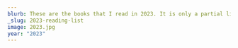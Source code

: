 ```yaml
---
blurb: These are the books that I read in 2023. It is only a partial list since I started tracking my reading only part way through the year.
_slug: 2023-reading-list
image: 2023.jpg
year: "2023"
---
```




<div class="py-2 w-full max-w-3xl">
        <Title title="2023" subtitle="Reading List" />
        <ul class="list-none">
            <li class="flex items-center border-b border-b-gray-100">
                <div class="self-start p-4">
                    <Icon name="check" class="w-8 text-green-400 shrink-0" />
                    <span class="text-gray-300 font-bold">100%</span>
                </div>
                <Biblio
                    title="The Three-Body Problem"
                    author="Cixin Liu"
                    year="2008"
                    cover="three_body_problem.jpeg"
                >
                    Profound is an understatment. This well told story introduced many unique
                    concepts. Intelligent use of scientific knowledge.
                </Biblio>
            </li>
            <li class="flex items-center border-b border-b-gray-100">
                <div class="self-start p-4">
                    <Icon name="check" class="w-8 text-green-400" />
                    <span class="text-gray-300 font-bold">100%</span>
                </div>
                <Biblio
                    title="The Dark Forest"
                    author="Cixin Liu"
                    year="2008"
                    cover="dark_forest.jpeg"
                >
                    A bit dark. Proposes a bleak outlook on the relationship between civilizations
                    in the universe. Incredibly well written.
                </Biblio>
            </li>
            <li class="flex items-center border-b border-b-gray-100">
                <div class="self-start p-4">
                    <Icon name="check" class="w-8 text-green-400" />
                    <span class="text-gray-300 font-bold">100%</span>
                </div>
                <Biblio title="Death's End" author="Cixin Liu" year="2010" cover="deaths_end.jpeg">
                    A satisfying end to the saga. Wraps up the story well and introduces some hope
                    which was a relief after the dark outlook of the previous book. Surprisingly,
                    was able to continue introducing new concepts and exploring intriguing ideas up
                    to the end.
                </Biblio>
            </li>
            <li class="flex items-center border-b border-b-gray-100">
                <div class="self-start p-4">
                    <Icon name="check" class="w-8 text-green-400 shrink-0" />
                    <span class="text-gray-300 font-bold">100%</span>
                </div>
                <Biblio
                    title="The Dragons of Eden: Speculations on the Evolution of Human Intelligence"
                    author="Carl Sagan"
                    year="1977"
                    cover="dragons_of_eden.jpeg"
                >
                    Traces the development of the brain through all of history and shows how
                    evolution built new functionality into the brain on top of more primitive
                    versions of the brain.
                </Biblio>
            </li>
            <li class="flex items-center border-b border-b-gray-100">
                <div class="self-start p-4">
                    <Icon name="check" class="w-8 text-green-400 shrink-0" />
                    <span class="text-gray-300 font-bold">100%</span>
                </div>
                <Biblio
                    title="The Far Side Gallery"
                    author="Gary Larson"
                    year="1982"
                    cover="the_far_side_gallery.jpeg"
                >
                    I deliberately paced myself with this one. I limited myself to 2 pages per
                    night.
                </Biblio>
            </li>
            <li class="flex items-center border-b border-b-gray-100">
                <div class="self-start p-4">
                    <Icon name="check" class="w-8 text-green-400 shrink-0" />
                    <span class="text-gray-300 font-bold">100%</span>
                </div>
                <Biblio
                    title="Creation: Life and How to Make It"
                    author="Steve Grand"
                    year="2000"
                    cover="creation.jpeg"
                >
                    The presentation is excellent. Builds up the universe from the most fundamental
                    particle up to life and intelligence. Reframes our understanding of the physical
                    universe as well as what it means to be intelligent. I wish there was more
                    technical discussion on the implementation of the brain. However, the high level
                    ideas are quite useful and goes a long way towards helping you understand the
                    requirements for building truly intelligent life.
                </Biblio>
            </li>
            <li class="flex items-center border-b border-b-gray-100">
                <div class="self-start p-4">
                    <Icon name="check" class="w-8 text-green-400 shrink-0" />
                    <span class="text-gray-300 font-bold">100%</span>
                </div>
                <Biblio
                    title="At the Edge of Time: Exploring the Mysteries of Our Universe’s First Seconds"
                    author="Dan Hooper"
                    year="2019"
                    cover="edge_of_time.jpg"
                >
                    The first few trillionths of a second after the big bang was an incredibly
                    active and mysterious time in our universe. Dan Hooper explores these few
                    moments and explain how our universe may have come to be. He takes us to the
                    edge of our current understanding and surveys the various unanswered questions
                    that scientists are struggling with today.
                </Biblio>
            </li>
            <li
                class="flex items-center border-b border-b-gray-100 items-center border-b border-b-gray-100"
            >
                <div class="self-start p-4">
                    <Icon name="reading" class="w-8 text-orange-400 shrink-0" />
                    <span class="text-gray-300 font-bold">60%</span>
                </div>
                <Biblio
                    title="The Quest for Eden"
                    author="Elena Maria Marsella"
                    year="1966"
                    cover="the_quest_for_eden.jpg"
                >
                    An interesting exploration of the stories that we tell through the eyes of an
                    Anthropologist. Re-interprets the myths of the past with new light.
                    <p class="text-xs text-slate-300 mt-1">
                        I'm probably not going to complete this book. It is brilliantly written and
                        quite compelling but the last few chapters feel like a chore.
                    </p>
                </Biblio>
            </li>
            <li class="flex items-center border-b border-b-gray-100">
                <div class="self-start p-4">
                    <Icon name="reading" class="w-8 text-orange-400 shrink-0" />
                    <span class="text-gray-300 font-bold">1%</span>
                </div>
                <Biblio
                    title="The Beginning of Infinity: Explanations That Transform the World"
                    author="David Deutsch"
                    year="2011"
                    cover="beginning_infinity.jpeg"
                >
                    <p class="text-xs text-slate-300 mt-1">
                        This is proving harder to read than I expected. I'm going to put it aside
                        for now.
                    </p>
                </Biblio>
            </li>
            <li class="flex items-center border-b border-b-gray-100">
                <div class="self-start p-4">
                    <Icon name="wait" class="w-8 text-yellow-400 shrink-0" />
                    <span class="text-gray-300 font-bold"></span>
                </div>
                <Biblio
                    title="The Age of Em: Work, Love and Life When Robots Rule the Earth"
                    author="Robin Hanson"
                    year="2016"
                    cover="age_of_em.jpeg"
                >
                    <p class="text-xs text-slate-300 mt-1">
                        This is proving harder to read than I expected. I'm going to put it aside
                        for now.
                    </p>
                </Biblio>
            </li>
            <li class="flex items-center border-b border-b-gray-100">
                <div class="self-start p-4">
                    <Icon name="reading" class="w-8 text-orange-400 shrink-0" />
                    <span class="text-gray-300 font-bold">4%</span>
                </div>
                <Biblio
                    title="Sleeping Beauties"
                    author="Stephen King, Owen King"
                    year="2017"
                    cover="sleeping_beauties.jpg"
                >
                    Started off promising. Easy flowing story telling. Looking forward to seeing
                    where it goes.
                </Biblio>
            </li>
        </ul>
    </div>
